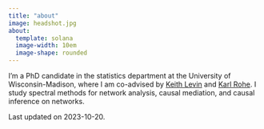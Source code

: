 ```yaml
---
title: "about"
image: headshot.jpg
about:
  template: solana
  image-width: 10em
  image-shape: rounded
---
```


I'm a PhD candidate in the statistics department at the University of Wisconsin-Madison, where I am co-advised by [Keith Levin](https://pages.stat.wisc.edu/~kdlevin/) and [Karl Rohe](http://pages.stat.wisc.edu/~karlrohe/). I study spectral methods for network analysis, causal mediation, and causal inference on networks. 
    
Last updated on 2023-10-20.
